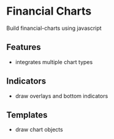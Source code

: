 
<Meta title="Introduction" />

# Financial Charts

Build financial-charts using javascript

## Features

- integrates multiple chart types

## Indicators

- draw overlays and bottom indicators

## Templates

- draw chart objects
